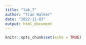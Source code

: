```yaml
---
title: "lab_7"
author: "Tian Walker"
date: "2022-11-03"
output: html_document
---
```


```r
knitr::opts_chunk$set(echo = TRUE)
```

